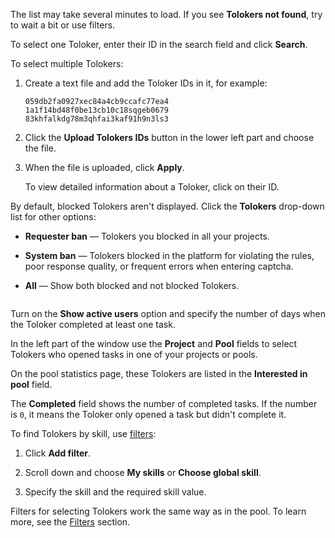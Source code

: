 <Note mode="note" title="Note">

The list may take several minutes to load. If you see **Tolokers not found**, try to wait a bit or use filters.

</Note>

<Cut title="If you know the Toloker IDs">

To select one Toloker, enter their ID in the search field and click **Search**.

To select multiple Tolokers:

1. Create a text file and add the Toloker IDs in it, for example:

    ```plaintext
    059db2fa0927xec84a4cb9ccafc77ea4
    1a1f14bd48f0be13cb10c18sqgeb0679
    83khfalkdg78m3qhfai3kaf91h9n3ls3
    ```

1. Click the **Upload Tolokers IDs** button in the lower left part and choose the file.

1. When the file is uploaded, click **Apply**.

    <Note mode="tip" title="Tip">

    To view detailed information about a Toloker, click on their ID.

    </Note>

</Cut>

<Cut title="Show blocked Tolokers">

By default, blocked Tolokers aren't displayed. Click the **Tolokers** drop-down list for other options:

- **Requester ban** — Tolokers you blocked in all your projects.

- **System ban** — Tolokers blocked in the platform for violating the rules, poor response quality, or frequent errors when entering captcha.

- **All** — Show both blocked and not blocked Tolokers.

<Image width="548px" withBackground imageId="1675426611582" alt="" />

</Cut>

<Cut title="Exclude those who haven't used Toloka for a long time.">

Turn on the **Show active users** option and specify the number of days when the Toloker completed at least one task.

</Cut>

<Cut title="Find those who opened or completed my tasks">

In the left part of the window use the **Project** and **Pool** fields to select Tolokers who opened tasks in one of your projects or pools.

On the pool statistics page, these Tolokers are listed in the **Interested in pool** field.

The **Completed** field shows the number of completed tasks. If the number is `0`, it means the Toloker only opened a task but didn't complete it.

</Cut>

<Cut title="Find Tolokers with a skill">

To find Tolokers by skill, use [filters](/docs/glossary#filters):

1. Click **Add filter**.

1. Scroll down and choose **My skills** or **Choose global skill**.

1. Specify the skill and the required skill value.

Filters for selecting Tolokers work the same way as in the pool. To learn more, see the [Filters](/docs/guide/filters) section.

</Cut>
